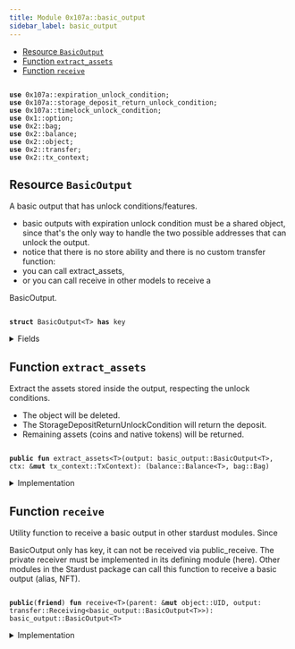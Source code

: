 ```yaml
---
title: Module 0x107a::basic_output
sidebar_label: basic_output
---
```


<Link id="0x107a_basic_output"/>


-  [Resource `BasicOutput`](#0x107a_basic_output_BasicOutput)
-  [Function `extract_assets`](#0x107a_basic_output_extract_assets)
-  [Function `receive`](#0x107a_basic_output_receive)


<pre><code>
<b>use</b> <Link to="expiration_unlock_condition#0x107a_expiration_unlock_condition">0x107a::expiration_unlock_condition</Link>;
<b>use</b> <Link to="storage_deposit_return_unlock_condition#0x107a_storage_deposit_return_unlock_condition">0x107a::storage_deposit_return_unlock_condition</Link>;
<b>use</b> <Link to="timelock_unlock_condition#0x107a_timelock_unlock_condition">0x107a::timelock_unlock_condition</Link>;
<b>use</b> <Link to="../move-stdlib/option#0x1_option">0x1::option</Link>;
<b>use</b> <Link to="../iota-framework/bag#0x2_bag">0x2::bag</Link>;
<b>use</b> <Link to="../iota-framework/balance#0x2_balance">0x2::balance</Link>;
<b>use</b> <Link to="../iota-framework/object#0x2_object">0x2::object</Link>;
<b>use</b> <Link to="../iota-framework/transfer#0x2_transfer">0x2::transfer</Link>;
<b>use</b> <Link to="../iota-framework/tx_context#0x2_tx_context">0x2::tx_context</Link>;
</code></pre>



<Link id="0x107a_basic_output_BasicOutput"></Link>

## Resource `BasicOutput`

A basic output that has unlock conditions/features.
- basic outputs with expiration unlock condition must be a shared object, since that's the only
way to handle the two possible addresses that can unlock the output.
- notice that there is no 
store ability and there is no custom transfer function:
-  you can call 
extract_assets,
-  or you can call 
receive in other models to receive a 
<Link to="basic_output#0x107a_basic_output_BasicOutput">BasicOutput</Link>.


<pre><code>
<b>struct</b> <Link to="basic_output#0x107a_basic_output_BasicOutput">BasicOutput</Link>&lt;T&gt; <b>has</b> key
</code></pre>



<details>
<summary>Fields</summary>


<dl>
<dt>

id: <Link to="../iota-framework/object#0x2_object_UID">object::UID</Link>
</dt>
<dd>
 Hash of the 
outputId that was migrated.
</dd>
<dt>

<Link to="../iota-framework/balance#0x2_balance">balance</Link>: <Link to="../iota-framework/balance#0x2_balance_Balance">balance::Balance</Link>&lt;T&gt;
</dt>
<dd>
 The amount of coins held by the output.
</dd>
<dt>

native_tokens: <Link to="../iota-framework/bag#0x2_bag_Bag">bag::Bag</Link>
</dt>
<dd>
 The 
Bag holds native tokens, key-ed by the stringified type of the asset.
 Example: key: "0xabcded::soon::SOON", value: `Balance<0xabcded::soon::SOON>`.
</dd>
<dt>

storage_deposit_return_uc: <Link to="../move-stdlib/option#0x1_option_Option">option::Option</Link>&lt;<Link to="storage_deposit_return_unlock_condition#0x107a_storage_deposit_return_unlock_condition_StorageDepositReturnUnlockCondition">storage_deposit_return_unlock_condition::StorageDepositReturnUnlockCondition</Link>&gt;
</dt>
<dd>
 The storage deposit return unlock condition.
</dd>
<dt>

timelock_uc: <Link to="../move-stdlib/option#0x1_option_Option">option::Option</Link>&lt;<Link to="timelock_unlock_condition#0x107a_timelock_unlock_condition_TimelockUnlockCondition">timelock_unlock_condition::TimelockUnlockCondition</Link>&gt;
</dt>
<dd>
 The timelock unlock condition.
</dd>
<dt>

expiration_uc: <Link to="../move-stdlib/option#0x1_option_Option">option::Option</Link>&lt;<Link to="expiration_unlock_condition#0x107a_expiration_unlock_condition_ExpirationUnlockCondition">expiration_unlock_condition::ExpirationUnlockCondition</Link>&gt;
</dt>
<dd>
 The expiration unlock condition.
</dd>
<dt>

metadata: <Link to="../move-stdlib/option#0x1_option_Option">option::Option</Link>&lt;<Link to="../move-stdlib/vector#0x1_vector">vector</Link>&lt;u8&gt;&gt;
</dt>
<dd>
 The metadata feature.
</dd>
<dt>

tag: <Link to="../move-stdlib/option#0x1_option_Option">option::Option</Link>&lt;<Link to="../move-stdlib/vector#0x1_vector">vector</Link>&lt;u8&gt;&gt;
</dt>
<dd>
 The tag feature.
</dd>
<dt>

sender: <Link to="../move-stdlib/option#0x1_option_Option">option::Option</Link>&lt;<b>address</b>&gt;
</dt>
<dd>
 The sender feature.
</dd>
</dl>


</details>

<Link id="0x107a_basic_output_extract_assets"></Link>

## Function `extract_assets`

Extract the assets stored inside the output, respecting the unlock conditions.
- The object will be deleted.
- The 
StorageDepositReturnUnlockCondition will return the deposit.
- Remaining assets (coins and native tokens) will be returned.


<pre><code>
<b>public</b> <b>fun</b> <Link to="basic_output#0x107a_basic_output_extract_assets">extract_assets</Link>&lt;T&gt;(output: <Link to="basic_output#0x107a_basic_output_BasicOutput">basic_output::BasicOutput</Link>&lt;T&gt;, ctx: &<b>mut</b> <Link to="../iota-framework/tx_context#0x2_tx_context_TxContext">tx_context::TxContext</Link>): (<Link to="../iota-framework/balance#0x2_balance_Balance">balance::Balance</Link>&lt;T&gt;, <Link to="../iota-framework/bag#0x2_bag_Bag">bag::Bag</Link>)
</code></pre>



<details>
<summary>Implementation</summary>


<pre><code>
<b>public</b> <b>fun</b> <Link to="basic_output#0x107a_basic_output_extract_assets">extract_assets</Link>&lt;T&gt;(output: <Link to="basic_output#0x107a_basic_output_BasicOutput">BasicOutput</Link>&lt;T&gt;, ctx: &<b>mut</b> TxContext) : (Balance&lt;T&gt;, Bag) \{
    // Unpack the output into its basic part.
    <b>let</b> <Link to="basic_output#0x107a_basic_output_BasicOutput">BasicOutput</Link> \{
        id,
        <Link to="../iota-framework/balance#0x2_balance">balance</Link>: <b>mut</b> <Link to="../iota-framework/balance#0x2_balance">balance</Link>,
        native_tokens,
        storage_deposit_return_uc: <b>mut</b> storage_deposit_return_uc,
        timelock_uc: <b>mut</b> timelock_uc,
        expiration_uc: <b>mut</b> expiration_uc,
        sender: _,
        metadata: _,
        tag: _
    } = output;

    // If the output <b>has</b> a timelock unlock condition, then we need <b>to</b> check <b>if</b> the timelock_uc <b>has</b> expired.
    <b>if</b> (timelock_uc.is_some()) \{
        timelock_uc.extract().unlock(ctx);
    };

    // If the output <b>has</b> an expiration unlock condition, then we need <b>to</b> check who can unlock the output.
    <b>if</b> (expiration_uc.is_some()) \{
        expiration_uc.extract().unlock(ctx);
    };

    // If the output <b>has</b> an storage deposit <b>return</b> unlock condition, then we need <b>to</b> <b>return</b> the deposit.
    <b>if</b> (storage_deposit_return_uc.is_some()) \{
        storage_deposit_return_uc.extract().unlock(&<b>mut</b> <Link to="../iota-framework/balance#0x2_balance">balance</Link>, ctx);
    };

    // Destroy the unlock conditions.
    <Link to="../move-stdlib/option#0x1_option_destroy_none">option::destroy_none</Link>(timelock_uc);
    <Link to="../move-stdlib/option#0x1_option_destroy_none">option::destroy_none</Link>(expiration_uc);
    <Link to="../move-stdlib/option#0x1_option_destroy_none">option::destroy_none</Link>(storage_deposit_return_uc);

    // Delete the output.
    <Link to="../iota-framework/object#0x2_object_delete">object::delete</Link>(id);

    <b>return</b> (<Link to="../iota-framework/balance#0x2_balance">balance</Link>, native_tokens)
}
</code></pre>



</details>

<Link id="0x107a_basic_output_receive"></Link>

## Function `receive`

Utility function to receive a basic output in other stardust modules.
Since 
<Link to="basic_output#0x107a_basic_output_BasicOutput">BasicOutput</Link> only has 
key, it can not be received via 
public_receive.
The private receiver must be implemented in its defining module (here).
Other modules in the Stardust package can call this function to receive a basic output (alias, NFT).


<pre><code>
<b>public</b>(<b>friend</b>) <b>fun</b> <Link to="basic_output#0x107a_basic_output_receive">receive</Link>&lt;T&gt;(parent: &<b>mut</b> <Link to="../iota-framework/object#0x2_object_UID">object::UID</Link>, output: <Link to="../iota-framework/transfer#0x2_transfer_Receiving">transfer::Receiving</Link>&lt;<Link to="basic_output#0x107a_basic_output_BasicOutput">basic_output::BasicOutput</Link>&lt;T&gt;&gt;): <Link to="basic_output#0x107a_basic_output_BasicOutput">basic_output::BasicOutput</Link>&lt;T&gt;
</code></pre>



<details>
<summary>Implementation</summary>


<pre><code>
<b>public</b>(<Link to="../iota-framework/package#0x2_package">package</Link>) <b>fun</b> <Link to="basic_output#0x107a_basic_output_receive">receive</Link>&lt;T&gt;(parent: &<b>mut</b> UID, output: Receiving&lt;<Link to="basic_output#0x107a_basic_output_BasicOutput">BasicOutput</Link>&lt;T&gt;&gt;) : <Link to="basic_output#0x107a_basic_output_BasicOutput">BasicOutput</Link>&lt;T&gt; \{
    <Link to="../iota-framework/transfer#0x2_transfer_receive">transfer::receive</Link>(parent, output)
}
</code></pre>



</details>

